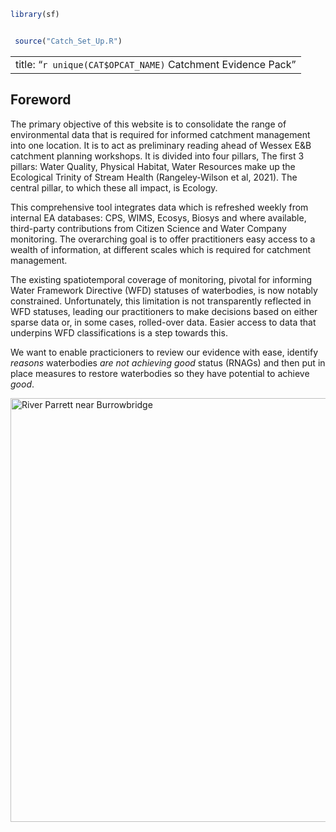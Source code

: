 ```r
library(sf)


 source("Catch_Set_Up.R")
```

---
title: "`r unique(CAT$OPCAT_NAME)` Catchment Evidence Pack"
---

## Foreword

The primary objective of this website is to consolidate the range of environmental data that is required for informed catchment management into one location. It is to act as preliminary reading ahead of Wessex E&B catchment planning workshops. It is divided into four pillars, The first 3 pillars: Water Quality, Physical Habitat, Water Resources make up the Ecological Trinity of Stream Health (Rangeley-Wilson et al, 2021). The central pillar, to which these all impact, is Ecology.

This comprehensive tool integrates data which is refreshed weekly from internal EA databases: CPS, WIMS, Ecosys, Biosys and where available, third-party contributions from Citizen Science and Water Company monitoring. The overarching goal is to offer practitioners easy access to a wealth of information, at different scales which is required for catchment management.

The existing spatiotemporal coverage of monitoring, pivotal for informing Water Framework Directive (WFD) statuses of waterbodies, is now notably constrained. Unfortunately, this limitation is not transparently reflected in WFD statuses, leading our practitioners to make decisions based on either sparse data or, in some cases, rolled-over data. Easier access to data that underpins WFD classifications is a step towards this.

We want to enable practicioners to review our evidence with ease, identify *reasons* waterbodies *are not achieving good* status (RNAGs) and then put in place measures to restore waterbodies so they have potential to achieve *good*.

[![River Parrett near Burrowbridge](https://upload.wikimedia.org/wikipedia/commons/8/87/Riverparrett.jpg){width="678"}](https://en.wikipedia.org/wiki/River_Parrett)


